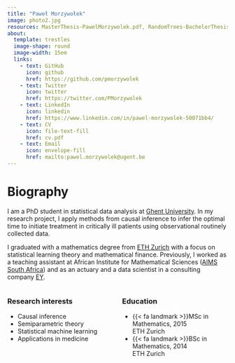 ```yaml
---
title: "Paweł Morzywołek"
image: photo2.jpg
resources: MasterThesis-PawelMorzywolek.pdf, RandomTrees-BachelorThesis.pdf, cv.pdf
about: 
  template: trestles
  image-shape: round
  image-width: 15em
  links:
    - text: GitHub
      icon: github
      href: https://github.com/pmorzywolek
    - text: Twitter
      icon: twitter
      href: https://twitter.com/PMorzywolek
    - text: LinkedIn
      icon: linkedin
      href: https://www.linkedin.com/in/pawel-morzywolek-50071bb4/
    - text: CV
      icon: file-text-fill
      href: cv.pdf
    - text: Email
      icon: envelope-fill
      href: mailto:pawel.morzywolek@ugent.be
---
```


# Biography

I am a PhD student in statistical data analysis at [Ghent University](https://www.ugent.be/en). In my research project, I apply methods from causal inference to infer the optimal time to initiate treatment in critically ill patients using observational routinely collected data.

I graduated with a mathematics degree from [ETH Zurich](https://ethz.ch/en.html) with a focus on statistical learning theory and mathematical finance. Previously, I worked as a teaching assistant at African Institute for Mathematical Sciences ([AIMS South Africa](https://aims.ac.za/)) and as an actuary and a data scientist in a consulting company [EY](https://www.ey.com/en_ch).

:::: {.columns}

::: {.column width="50%"}
### Research interests
- Causal inference 
- Semiparametric theory
- Statistical machine learning
- Applications in medicine
:::

::: {.column width="50%"}
### Education
<ul class="fa-ul">
  <li><span class="fa-li">{{< fa landmark >}}</span>MSc in Mathematics, 2015 <br /> ETH Zurich </li>
  <li><span class="fa-li">{{< fa landmark >}}</span>BSc in Mathematics, 2014 <br /> ETH Zurich </li>
</ul>
:::

::::




